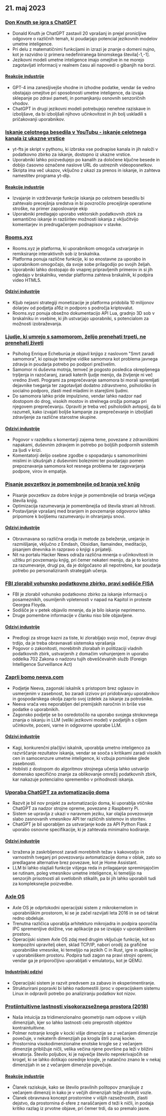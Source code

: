 

<CallToAction />

<Steps>

## 21. maj 2023

### [Don Knuth se igra s ChatGPT](https://cs.stanford.edu/~knuth/chatGPT20.txt)

- Donald Knuth je ChatGPT zastavil 20 vprašanj in prejel pronicljive odgovore o različnih temah, ki poudarjajo potencial jezikovnih modelov umetne inteligence.
- Pri delu z matematičnimi funkcijami in izrazi je znanje o domeni nujno, kot je razvidno iz primera nedefiniranega binomskega števila[-1,-1].
- Jezikovni modeli umetne inteligence imajo omejitve in ne morejo zagotavljati informacij v realnem času ali napovedi o gibanjih na borzi.

#### [Reakcije industrije](http://news.ycombinator.com/item?id=36012360)

- GPT-4 ima zanesljivejše vhodne in izhodne podatke, vendar še vedno obstajajo omejitve pri sposobnosti umetne inteligence, da izvaja sklepanje po zdravi pameti, in pomanjkanju osnovnih senzoričnih vhodov.
- ChatGPT in drugi jezikovni modeli potrebujejo nenehne raziskave in izboljšave, da bi izboljšali njihovo učinkovitost in jih bolj uskladili s pričakovanji uporabnikov.

### [Iskanje celotnega besedila v YouTubu - iskanje celotnega kanala iz ukazne vrstice](https://github.com/NotJoeMartinez/yt-fts)

- yt-fts je skript v pythonu, ki izbrska vse podnapise kanala in jih naloži v podatkovno zbirko za iskanje, dostopno iz ukazne vrstice.
- Uporabniki lahko poizvedujejo po kanalih za določene ključne besede in dobijo časovno označene naslove URL do ustreznih videoposnetkov.
- Skripta ima več ukazov, vključno z ukazi za prenos in iskanje, in zahteva namestitev programa yt-dlp.

#### [Reakcije industrije](http://news.ycombinator.com/item?id=36009774)

- Izvajanje in vzdrževanje funkcije iskanja po celotnem besedilu bi zahtevalo precejšnja sredstva in bi povzročilo precejšnje operativne stroške, na primer zaposlovanje ekip
- Uporabniki predlagajo uporabo vektorskih podatkovnih zbirk za semantično iskanje in razširitev možnosti iskanja z vključitvijo komentarjev in predrugačenjem podnapisov v stavke.

### [Rooms.xyz](https://rooms.xyz/)

- Rooms.xyz je platforma, ki uporabnikom omogoča ustvarjanje in remiksiranje interaktivnih sob iz brskalnika.
- Platforma ponuja različne funkcije, ki so enostavne za uporabo in uporabnikom omogočajo, da svoje sobe prilagodijo po svojih željah.
- Uporabniki lahko dostopajo do vnaprej pripravljenih primerov in si jih ogledajo v brskalniku, vendar platforma zahteva brskalnik, ki podpira video HTML5.

#### [Odzivi industrije](http://news.ycombinator.com/item?id=36009430)

- Kljub nejasni strategiji monetizacije je platforma pridobila 10 milijonov dolarjev od podjetja a16z in podporo s področja kriptovalut.
- Rooms.xyz ponuja obsežno dokumentacijo API Lua, gradnjo 3D sob v brskalniku in vsebine, ki jih ustvarjajo uporabniki, s potencialom za možnosti izobraževanja.

### [Ljudje, ki umrejo s samomorom, želijo prenehati trpeti, ne prenehati živeti](https://english.elpais.com/science-tech/2023-05-20/psychologist-enrique-echeburua-people-who-die-by-suicide-want-to-stop-suffering-not-to-stop-living.html)

- Psiholog Enrique Echeburúa je objavil knjigo z naslovom "Smrt zaradi samomora", ki opisuje temeljne vidike samomora kot problema javnega zdravja in poudarja potrebo po podpori preživelim.
- Samomor ni duševna motnja, temveč je pogosto posledica okrepljenega trpljenja in razočaranj, zaradi katerih ljudje menijo, da življenje ni več vredno živeti. Programi za preprečevanje samomora bi morali spremljati dejavnike tveganja ter zagotavljati dodatno zdravstveno, psihološko in socialno podporo, zlasti med mladimi in starejšimi ljudmi.
- Do samomora lahko pride impulzivno, vendar lahko nadzor nad dostopom do drog, visokih mostov in strelnega orožja pomaga pri njegovem preprečevanju. Opraviti je treba več psiholoških avtopsij, da bi razumeli, kako izvajati boljše kampanje za preprečevanje in izboljšati zdravljenje za različne starostne skupine.

#### [Odzivi industrije](http://news.ycombinator.com/item?id=36010975)

- Pogovor v razdelku s komentarji zajema teme, povezane z zdravniškimi napakami, duševnim zdravjem in potrebo po boljših podpornih sistemih za ljudi v krizi.
- Komentatorji delijo osebne zgodbe o spopadanju s samomorilnimi mislimi in izkušnjah z duševnimi boleznimi ter poudarjajo pomen prepoznavanja samomora kot resnega problema ter zagovarjanja podpore, virov in empatije.

### [Pisanje povzetkov je pomembnejše od branja več knjig](https://www.andreasfragner.com/writing/writing-summaries)

- Pisanje povzetkov za dobre knjige je pomembnejše od branja večjega števila knjig.
- Optimizacija razumevanja je pomembnejša od števila strani ali hitrosti.
- Postavljanje vprašanj med branjem in povzemanje odgovorov lahko pripomore k boljšemu razumevanju in ohranjanju snovi.

#### [Odzivi industrije](http://news.ycombinator.com/item?id=36011599)

- Obravnavana so različna orodja in metode za beleženje, urejanje in razmišljanje, vključno z Emdash, Obsidian, llamaindex, meditacijo, pisanjem dnevnika in razpravo o knjigi s prijatelji.
- Nit na portalu Hacker News odraža različna mnenja o učinkovitosti in užitku pri povzemanju knjig, pri čemer nekateri menijo, da je to koristno za razumevanje, drugi pa, da je dolgočasno ali nepotrebno, kar poudarja potrebo po personaliziranih strategijah učenja.

### [FBI zlorabil vohunsko podatkovno zbirko, pravi sodišče FISA](https://www.wsj.com/articles/fbi-improperly-searched-spy-database-for-information-on-americans-court-says-2f12bcd)

- FBI je zlorabil vohunsko podatkovno zbirko za iskanje informacij o posameznikih, osumljenih vpletenosti v napad na Kapitol in proteste Georgea Floyda.
- Sodišče je v petek objavilo mnenje, da je bilo iskanje neprimerno.
- Druge pomembne informacije v članku niso bile objavljene.

#### [Odzivi industrije](http://news.ycombinator.com/item?id=36011550)

- Predlogi za stroge kazni za tiste, ki zlorabljajo svojo moč, čeprav drugi trdijo, da je treba obravnavati sistemska vprašanja
- Pogovor o zakonitosti, morebitnih zlorabah in politizaciji vladnih podatkovnih zbirk, ustvarjenih z domačim vohunjenjem in uporabo oddelka 702 Zakona o nadzoru tujih obveščevalnih služb (Foreign Intelligence Surveillance Act)

### [Zaprli bomo neeva.com](https://neeva.com/blog/may-announcement)

- Podjetje Neeva, zagonski iskalnik s pristopom brez oglasov in usmerjenim v zasebnost, bo zaradi izzivov pri pridobivanju uporabnikov in gospodarskega okolja zaprlo svoj izdelek za iskanje za potrošnike.
- Neeva vrača ves neporabljen del premijskih naročnin in briše vse podatke o uporabnikih.
- Zagonsko podjetje se bo osredotočilo na uporabo svojega strokovnega znanja o iskanju in LLM (veliki jezikovni model) v podjetjih s ciljem učinkovite, poceni, varne in odgovorne uporabe LLM.

#### [Odzivi industrije](http://news.ycombinator.com/item?id=36013783)

- Kagi, konkurenčni plačljivi iskalnik, uporablja umetno inteligenco za razvrščanje rezultatov iskanja, vendar se sooča s kritikami zaradi visokih cen in samocenzure umetne inteligence, ki vzbuja pomisleke glede zasebnosti.
- Hobiisti z dostopom do algoritmov strojnega učenja lahko ustvarijo domensko specifično znanje za oblikovanje omrežij podatkovnih zbirk, kar nakazuje potencialno spremembo v prihodnosti iskanja.

### [Uporaba ChatGPT za avtomatizacijo doma](https://www.atomic14.com/2023/05/14/is-this-the-future-of-home-automation.html)

- Razvit je bil nov projekt za avtomatizacijo doma, ki uporablja vtičnike ChatGPT za nadzor strojne opreme, povezane z Raspberry Pi.
- Sistem se upravlja z ukazi v naravnem jeziku, kar olajša povezovanje slabo zasnovanih vmesnikov API ter različnih sistemov in storitev.
- ChatGPT je bil uporabljen za ustvarjanje kode za API Python Flask z uporabo osnovne specifikacije, ki je zahtevala minimalno kodiranje.

#### [Odzivi industrije](http://news.ycombinator.com/item?id=36013571)

- Izražena je zaskrbljenost zaradi morebitnih težav s kakovostjo in varnostnih tveganj pri povezovanju avtomatizacije doma v oblak, zato so predlagane alternative brez povezave, kot je Home Assistant.
- LLM bi lahko olajšali funkcije višjega reda in prilagajanje spreminjajočim se rutinam, poleg vmesnikov umetne inteligence, ki temeljijo na senzorjih prisotnosti ali svetlobnih stikalih, pa bi jih lahko uporabili tudi za kompleksnejše poizvedbe.

### [Axle OS](https://axleos.com/)

- Axle OS je odprtokodni operacijski sistem z mikrokernelom in uporabniškim prostorom, ki se je začel razvijati leta 2016 in se od takrat redno obdeluje.
- Trenutna različica uporablja arhitekturo mikrojadra in podpira sporočila IPC spremenljive dolžine, vse aplikacije pa se izvajajo v uporabniškem prostoru.
- Operacijski sistem Axle OS zdaj med drugim vključuje funkcije, kot so kompozitni upravitelj oken, sklad TCP/IP, nabori orodij za grafične uporabniške vmesnike, ki temeljijo na jezikih C in Rust, igre in aplikacije v uporabniškem prostoru. Podpira tudi zagon na pravi strojni opremi, vendar ga je priporočljivo uporabljati v emulatorju, kot je QEMU.

#### [Industrijski odzivi](http://news.ycombinator.com/item?id=36008526)

- Operacijski sistem je razvit predvsem za zabavo in eksperimentiranje.
- Strukturirani popravki bi lahko nadomestili /proc v operacijskem sistemu Linux in odpravili potrebo po analiziranju podatkov kot nizov.

### [Protiintuitivne lastnosti visokorazsežnega prostora (2018)](https://marckhoury.github.io/blog/counterintuitive-properties-of-high-dimensional-space/)

- Naša intuicija za tridimenzionalno geometrijo nam odpove v višjih dimenzijah, kjer so lahko lastnosti celo preprostih objektov kontraintuitivne.
- Polmer notranje krogle v kocki višje dimenzije se z večanjem dimenzije povečuje, v nekaterih dimenzijah pa krogla štrli zunaj kocke.
- Prostornina visokodimenzionalne enotske krogle se z večanjem dimenzije približuje ničli, velika večina njene površine pa leži v bližini ekvatorja. Število poljubov, ki je največje število neprekrivajočih se krogel, ki se lahko dotikajo osrednje krogle, je natančno znano le v nekaj dimenzijah in se z večanjem dimenzije povečuje.

#### [Reakcije industrije](http://news.ycombinator.com/item?id=36009667)

- Članek raziskuje, kako se število pravilnih politopov zmanjšuje z večanjem dimenzij in kako je v večjih dimenzijah težje ohraniti vozle.
- Članek obravnava koncept prostornine v višjih razsežnostih, zlasti dejstvo, da prostornina d-sfere z naraščanjem d teži k ničli, in podaja kritiko razlag iz prvotne objave, pri čemer trdi, da so premalo jasne.

</Steps>
